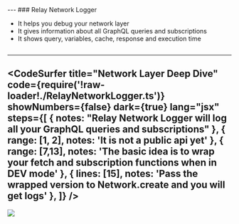 


<Head>
  <title>Relay Modern Deep Dive Course</title>
</Head>

<Cover />
---
### Relay Network Logger
<ul>
  <Appear>
    <li>It helps you debug your network layer</li>
    <li>It gives information about all GraphQL queries and subscriptions</li>
    <li>It shows query, variables, cache, response and execution time</li>
  </Appear>
</ul>

```notes
```
---
<CodeSurfer
  title="Network Layer Deep Dive"
  code={require('!raw-loader!./RelayNetworkLogger.ts')}
  showNumbers={false}
  dark={true}
  lang="jsx"
  steps={[
    { notes: "Relay Network Logger will log all your GraphQL queries and subscriptions" },
    { range: [1, 2], notes: 'It is not a public api yet' },
    { range: [7,13], notes: 'The basic idea is to wrap your fetch and subscription functions when in __DEV__ mode' },
    { lines: [15], notes: 'Pass the wrapped version to Network.create and you will get logs' },
  ]}
/>
---
<Image
    src='img/RelayNetworkLogger.png'
    size='1200px 400px'
    />

